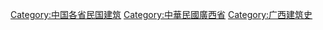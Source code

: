 [[Category:中国各省民国建筑|Category:中国各省民国建筑]]
[[Category:中華民國廣西省|Category:中華民國廣西省]]
[[Category:广西建筑史|Category:广西建筑史]]